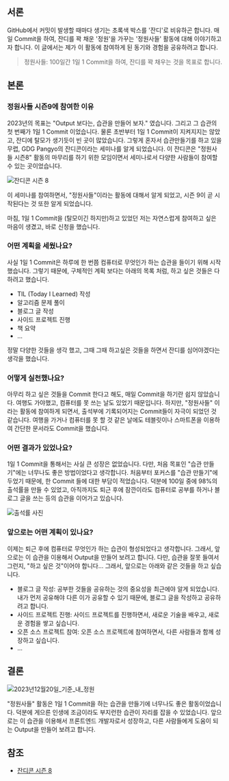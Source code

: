 ## 서론

GitHub에서 커밋이 발생할 때마다 생기는 초록색 박스를 '잔디'로 비유하곤 합니다. 매일 Commit을 하여, 잔디를 꽉 채운 '정원'을 가꾸는 '정원사들' 활동에 대해 이야기하고자 합니다. 이 글에서는 제가 이 활동에 참여하게 된 동기와 경험을 공유하려고 합니다.

> 정원사들: 100일간 1일 1 Commit을 하여, 잔디를 꽉 채우는 것을 목표로 합니다.

## 본론

### 정원사들 시즌9에 참여한 이유

2023년의 목표는 "Output 보다는, 습관을 만들어 보자." 였습니다. 그리고 그 습관의 첫 번째가 1일 1 Commit 이었습니다. 물론 초반부터 1일 1 Commit이 지켜지지는 않았고, 잔디에 탈모가 생기듯이 빈 곳이 많았습니다. 그렇게 혼자서 습관만들기를 하고 있을 무렵, GDG Pangyo의 잔디콘이라는 세미나를 알게 되었습니다. 이 잔디콘은 "정원사들 시즌8" 활동의 마무리를 하기 위한 모임이면서 세미나로서 다양한 사람들이 참여할 수 있는 곳이었습니다.

![잔디콘 시즌 8](./garden9-2023-1-jandicon.jpeg)

이 세미나를 참여하면서, "정원사들"이라는 활동에 대해서 알게 되었고, 시즌 9이 곧 시작된다는 것 또한 알게 되었습니다.

마침, 1일 1 Commit을 (탈모이긴 하지만)하고 있었던 저는 자연스럽게 참여하고 싶은 마음이 생겼고, 바로 신청을 했습니다.

### 어떤 계획을 세웠나요?

사실 1일 1 Commit은 하루에 한 번쯤 컴퓨터로 무엇인가 하는 습관을 들이기 위해 시작했습니다. 그렇기 때문에, 구체적인 계획 보다는 아래의 목록 처럼, 하고 싶은 것들은 다 하려고 했습니다.

- TIL (Today I Learned) 작성
- 알고리즘 문제 풀이
- 블로그 글 작성
- 사이드 프로젝트 진행
- 책 요약
- ...

정말 다양한 것들을 생각 했고, 그때 그때 하고싶은 것들을 하면서 잔디를 심어야겠다는 생각을 했습니다.

### 어떻게 실천했나요?

아무리 하고 싶은 것들을 Commit 한다고 해도, 매일 Commit을 하기란 쉽지 않았습니다. 여행도 가야했고, 컴퓨터를 못 쓰는 날도 있었기 때문입니다. 하지만, "정원사들" 이라는 활동에 참여하게 되면서, 출석부에 기록되어지는 Commit들이 자극이 되었던 것 같습니다. 여행을 가거나 컴퓨터를 못 할 것 같은 날에도 테블릿이나 스마트폰을 이용하여 간단한 문서라도 Commit을 했습니다.

### 어떤 결과가 있었나요?

1일 1 Commit을 통해서는 사실 큰 성장은 없었습니다. 다만, 처음 목표인 "습관 만들기"에는 너무나도 좋은 방법이었다고 생각합니다. 처음부터 포커스를 "습관 만들기"에 두었기 때문에, 한 Commit 들에 대한 부담이 적었습니다. 덕분에 100일 중에 98%의 출석률을 만들 수 있었고, 아직까지도 퇴근 후에 잠깐이라도 컴퓨터로 공부를 하거나 블로그 글을 쓰는 등의 습관을 이어가고 있습니다.

![출석률 사진](./garden9-2023-2-출석률.jpeg)

### 앞으로는 어떤 계획이 있나요?

이제는 퇴근 후에 컴퓨터로 무엇인가 하는 습관이 형성되었다고 생각합니다. 그래서, 앞으로는 이 습관을 이용해서 Output을 만들어 보려고 합니다. 다만, 습관을 잘못 들여서 그런지, "하고 싶은 것"이어야 합니다... 그래서, 앞으로는 아래와 같은 것들을 하고 싶습니다.

- 블로그 글 작성: 공부한 것들을 공유하는 것의 중요성을 최근에야 알게 되었습니다. 내가 먼저 공유해야 다른 이가 공유할 수 있기 때문에, 블로그 글을 작성하고 공유하려고 합니다.
- 사이드 프로젝트 진행: 사이드 프로젝트를 진행하면서, 새로운 기술을 배우고, 새로운 경험을 쌓고 싶습니다.
- 오픈 소스 프로젝트 참여: 오픈 소스 프로젝트에 참여하면서, 다른 사람들과 함께 성장하고 싶습니다.
- ...

## 결론

![2023년12월20일_기준_내_정원](./garden9-2023-3-12월20일기준_잔디.jpeg)

"정원사들" 활동은 1일 1 Commit을 하는 습관을 만들기에 너무나도 좋은 활동이었습니다. 덕분에 게으른 인생에 조금이라도 부지런한 습관이 자리를 잡을 수 있었습니다. 앞으로는 이 습관을 이용해서 프론트엔드 개발자로서 성장하고, 다른 사람들에게 도움이 되는 Output을 만들어 보려고 합니다.

## 참조

- [잔디콘 시즌 8](https://festa.io/events/3790)
